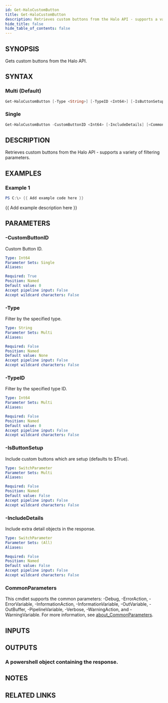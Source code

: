 ```yaml
---
id: Get-HaloCustomButton
title: Get-HaloCustomButton
description: Retrieves custom buttons from the Halo API - supports a variety of filtering parameters.
hide_title: false
hide_table_of_contents: false
---
```


## SYNOPSIS

Gets custom buttons from the Halo API.

## SYNTAX

### Multi (Default)

```powershell
Get-HaloCustomButton [-Type <String>] [-TypeID <Int64>] [-IsButtonSetup] [-IncludeDetails] [<CommonParameters>]
```

### Single

```powershell
Get-HaloCustomButton -CustomButtonID <Int64> [-IncludeDetails] [<CommonParameters>]
```

## DESCRIPTION

Retrieves custom buttons from the Halo API - supports a variety of filtering parameters.

## EXAMPLES

### Example 1

```powershell
PS C:\> {{ Add example code here }}
```

{{ Add example description here }}

## PARAMETERS

### -CustomButtonID

Custom Button ID.

```yaml
Type: Int64
Parameter Sets: Single
Aliases:

Required: True
Position: Named
Default value: 0
Accept pipeline input: False
Accept wildcard characters: False
```

### -Type

Filter by the specified type.

```yaml
Type: String
Parameter Sets: Multi
Aliases:

Required: False
Position: Named
Default value: None
Accept pipeline input: False
Accept wildcard characters: False
```

### -TypeID

Filter by the specified type ID.

```yaml
Type: Int64
Parameter Sets: Multi
Aliases:

Required: False
Position: Named
Default value: 0
Accept pipeline input: False
Accept wildcard characters: False
```

### -IsButtonSetup

Include custom buttons which are setup (defaults to $True).

```yaml
Type: SwitchParameter
Parameter Sets: Multi
Aliases:

Required: False
Position: Named
Default value: False
Accept pipeline input: False
Accept wildcard characters: False
```

### -IncludeDetails

Include extra detail objects in the response.

```yaml
Type: SwitchParameter
Parameter Sets: (All)
Aliases:

Required: False
Position: Named
Default value: False
Accept pipeline input: False
Accept wildcard characters: False
```

### CommonParameters

This cmdlet supports the common parameters: -Debug, -ErrorAction, -ErrorVariable, -InformationAction, -InformationVariable, -OutVariable, -OutBuffer, -PipelineVariable, -Verbose, -WarningAction, and -WarningVariable. For more information, see [about_CommonParameters](http://go.microsoft.com/fwlink/?LinkID=113216).

## INPUTS

## OUTPUTS

### A powershell object containing the response.

## NOTES

## RELATED LINKS
